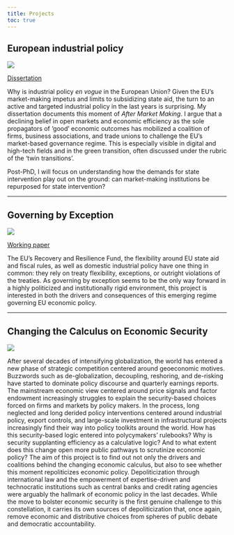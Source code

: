 ```yaml
---
title: Projects
toc: true
---
```


## European industrial policy

![](ip.png)

<a href="https://arxiv.org/abs/2210.07278" target="_blank">Dissertation</a>

Why is industrial policy *en vogue* in the European Union? Given the EU's market-making impetus and limits to subsidizing state aid, the turn to an active and targeted industrial policy in the last years is surprising. My dissertation documents this moment of *After Market Making*. I argue that a declining belief in open markets and economic efficiency as the sole propagators of 'good' economic outcomes has mobilized a coalition of firms, business associations, and trade unions to challenge the EU's market-based governance regime. This is especially visible in digital and high-tech fields and in the green transition, often discussed under the rubric of the 'twin transitions'.

Post-PhD, I will focus on understanding how the demands for state intervention play out on the ground: can market-making institutions be repurposed for state intervention?

------------------------------------------------------------------------

## Governing by Exception

![](sa.png)

<a href="https://arxiv.org/abs/2112.08866" target="_blank">Working paper</a>

The EU's Recovery and Resilience Fund, the flexibility around EU state aid and fiscal rules, as well as domestic industrial policy have one thing in common: they rely on treaty flexibility, exceptions, or outright violations of the treaties. As governing by exception seems to be the only way forward in a highly politicized and institutionally rigid environment, this project is interested in both the drivers and consequences of this emerging regime governing EU economic policy.

------------------------------------------------------------------------

## Changing the Calculus on Economic Security

![](security.jpg)

After several decades of intensifying globalization, the world has entered a new phase of strategic competition centered around geoeconomic motives. Buzzwords such as de-globalization, decoupling, reshoring, and de-risking have started to dominate policy discourse and quarterly earnings reports. The mainstream economic view centered around price signals and factor endowment increasingly struggles to explain the security-based choices forced on firms and markets by policy makers. In the process, long neglected and long derided policy interventions centered around industrial policy, export controls, and large-scale investment in infrastructural projects increasingly find their way into policy toolkits around the world. How has this security-based logic entered into polycymakers' rulebooks? Why is security supplanting efficiency as a calculative logic? And to what extent does this change open more public pathways to scrutinize economic policy? The aim of this project is to find out not only the drivers and coalitions behind the changing economic calculus, but also to see whether this moment repoliticizes economic policy. Depoliticization through international law and the empowerment of expertise-driven and technocratic institutions such as central banks and credit rating agencies were arguably the hallmark of economic policy in the last decades. While the move to bolster economic security is the first genuine challenge to this constellation, it carries its own sources of depoliticization that, once again, remove economic and distributive choices from spheres of public debate and democratic accountability.
